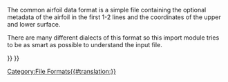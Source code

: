 <languages/>
<translate>

<!--T:4-->
{{Docnav
|[[Draft_OCA|Open Cad format .OCA]]
|
|[[Draft_Workbench|Draft]]
|IconL=
|IconR=
|IconC=Workbench_Draft.svg
}}

<!--T:1-->
The common airfoil data format is a simple file containing the optional metadata of the airfoil in the first 1-2 lines and the coordinates of the upper and lower surface.

<!--T:2-->
There are many different dialects of this format so this import module tries to be as smart as possible to understand the input file.


<!--T:3-->
{{Docnav
|[[Draft_OCA|Open Cad format .OCA]]
|
|[[Draft_Workbench|Draft]]
|IconL=
|IconR=
|IconC=Workbench_Draft.svg
}}

</translate>
{{Draft Tools navi{{#translation:}}}}
{{Userdocnavi{{#translation:}}}}
[[Category:File Formats{{#translation:}}]]